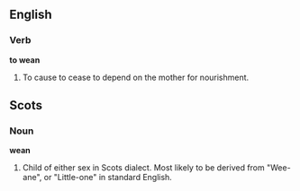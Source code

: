 ==English==

===Verb===

'''to wean'''

#To cause to cease to depend on the mother for nourishment.




==Scots==

===Noun===

'''wean'''

#Child of either sex in Scots dialect. Most likely to be derived from "Wee-ane", or "Little-one" in standard English.